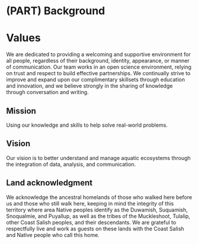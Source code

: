# (PART) Background {-}

# Values

We are dedicated to providing a welcoming and supportive environment for all people, regardless of their background, identity, appearance, or manner of communication. Our team works in an open science environment, relying on trust and respect to build effective partnerships. We continually strive to improve and expand upon our complimentary skillsets through education and innovation, and we believe strongly in the sharing of knowledge through conversation and writing.

## Mission

Using our knowledge and skills to help solve real-world problems.

## Vision

Our vision is to better understand and manage aquatic ecosystems through the integration of data, analysis, and communication.

## Land acknowledgment

We acknowledge the ancestral homelands of those who walked here before us and those who still walk here, keeping in mind the integrity of this territory where area Native peoples identify as the Duwamish, Suquamish, Snoqualmie, and Puyallup, as well as the tribes of the Muckleshoot, Tulalip, other Coast Salish peoples, and their descendants. We are grateful to respectfully live and work as guests on these lands with the Coast Salish and Native people who call this home.
